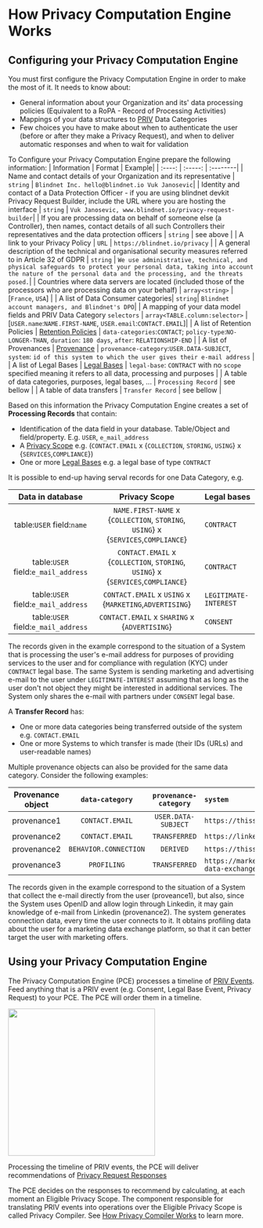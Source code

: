 # How Privacy Computation Engine Works

## Configuring your Privacy Computation Engine

You must first configure the Privacy Computation Engine in order to make the most of it.
It needs to know about:
- General information about your Organization and its' data processing policies (Equivalent to a RoPA - Record of Processing Activities)
- Mappings of your data structures to [PRIV](https://github.com/blindnet-io/product-management/blob/main/refs/schemas/priv/RFC-PRIV.md) Data Categories
- Few choices you have to make about when to authenticate the user (before or after they make a Privacy Request), and when to deliver automatic responses and when to wait for validation

To Configure your Privacy Computation Engine prepare the following information:
| Information | Format | Example|
| :----: | :-----: | :--------|
| Name and contact details of your Organization and its representative | `string` | `Blindnet Inc. hello@blindnet.io Vuk Janosevic`|
| Identity and contact of a Data Protection Officer - if you are using blindnet devkit Privacy Request Builder, include the URL where you are hosting the interface | `string` | `Vuk Janosevic, www.blindnet.io/privacy-request-builder`|
| If you are processing data on behalf of someone else (a Controller), then names, contact details of all such Controllers their representatives and the data protection officers | `string` | see above |
| A link to your Privacy Policy | `URL` | `https://blindnet.io/privacy` |
| A general description of the technical and organisational security measures referred to in Article 32 of GDPR | `string` | `We use administrative, technical, and physical safeguards to protect your personal data, taking into account the nature of the personal data and the processing, and the threats posed.`|
| Countries where data servers are located (included those of the processors who are processing data on your behalf) | `array<string>` | [`France`, `USA`] |
| A list of Data Consumer categories| `string`| `Blindnet account managers, and Blindnet's DPO`|
| A mapping of your data model fields and PRIV Data Category `selectors` | `array<TABLE.column:selector>` | [`USER.name`:`NAME.FIRST-NAME`, `USER.email`:`CONTACT.EMAIL`]|
| A list of Retention Policies | [Retention Policies](https://github.com/blindnet-io/product-management/blob/main/refs/schemas/priv/RFC-PRIV.md#retention-policy) | `data-categories`:`CONTACT`; `policy-type`:`NO-LONGER-THAN`, `duration`: `180 days`, `after`: `RELATIONSHIP-END` |
| A list of Provenances | [Provenance](https://github.com/blindnet-io/product-management/blob/main/refs/schemas/priv/RFC-PRIV.md#provenance) | `provenance-category`:`USER.DATA-SUBJECT`, `system`: `id of this system to which the user gives their e-mail address` |
| A list of Legal Bases | [Legal Bases](https://github.com/blindnet-io/product-management/blob/main/refs/schemas/priv/RFC-PRIV.md#legal-base) | `legal-base`: `CONTRACT` with no `scope` specified meaning it refers to all data, processing and purposes |
| A table of data categories, purposes, legal bases, ... | `Processing Record` | see bellow |
| A table of data transfers | `Transfer Record` | see bellow |

Based on this information the Privacy Computation Engine creates a set of **Processing Records** that contain:
- Identification of the data field in your database. Table/Object and field/property. E.g. `USER`, `e_mail_address`
- A [Privacy Scope](https://github.com/blindnet-io/product-management/blob/main/refs/schemas/priv/RFC-PRIV.md#privacy-scope) e.g. (`CONTACT.EMAIL` x {`COLLECTION`, `STORING`, `USING`} x {`SERVICES`,`COMPLIANCE`})
- One or more [Legal Bases](https://github.com/blindnet-io/product-management/blob/main/refs/schemas/priv/RFC-PRIV.md#legal-base) e.g. a legal base of type `CONTRACT`

It is possible to end-up having serval records for one Data Category, e.g.

| Data in database | Privacy Scope | Legal bases |
| :----: | :-----: | :--------|
| table:`USER` field:`name` | `NAME.FIRST-NAME` x {`COLLECTION`, `STORING`, `USING`} x {`SERVICES`,`COMPLIANCE`} | `CONTRACT` |
| table:`USER` field:`e_mail_address` | `CONTACT.EMAIL` x {`COLLECTION`, `STORING`, `USING`} x {`SERVICES`,`COMPLIANCE`} | `CONTRACT` |
| table:`USER` field:`e_mail_address` | `CONTACT.EMAIL` x `USING` x {`MARKETING`,`ADVERTISING`} | `LEGITIMATE-INTEREST`|
| table:`USER` field:`e_mail_address` | `CONTACT.EMAIL` x `SHARING` x {`ADVERTISING`} | `CONSENT`|

The records given in the example correspond to the situation of a System that is processing the user's e-mail address for purposes of providing services to the user and for compliance with regulation (KYC) under `CONTRACT` legal base.
The same System is sending marketing and advertising e-mail to the user under `LEGITIMATE-INTEREST` assuming that as long as the user don't not object they might be interested in additional services.
The System only shares the e-mail with partners under `CONSENT` legal base.

A **Transfer Record** has:
- One or more data categories being transferred outside of the system e.g. `CONTACT.EMAIL`
- One or more Systems to which transfer is made (their IDs (URLs) and user-readable names)

Multiple provenance objects can also be provided for the same data category. Consider the following examples:

| Provenance object | `data-category` | `provenance-category` | `system` |
| :----: | :-----: | :-----: | :--------|
| provenance1 | `CONTACT.EMAIL` | `USER.DATA-SUBJECT` | `https://thissystem.com` |
| provenance2 | `CONTACT.EMAIL` | `TRANSFERRED` | `https://linkedin.com` |
| provenance2 | `BEHAVIOR.CONNECTION` | `DERIVED` | `https://thissystem.com` |
| provenance3 | `PROFILING` | `TRANSFERRED` | `https://marketing-data-exchange.com` |

The records given in the example correspond to the situation of a System that collect the e-mail directly from the user (proveance1),
but also, since the System uses OpenID and allow login through Linkedin, it may gain knowledge of e-mail from Linkedin (provenance2).
The system generates connection data, every time the user connects to it.
It obtains profiling data about the user for a marketing data exchange platform, so that it can better target the user with marketing offers.

## Using your Privacy Computation Engine

The Privacy Computation Engine (PCE) processes a timeline of [PRIV Events](https://github.com/blindnet-io/product-management/blob/main/refs/schemas/priv/RFC-PRIV.md#events).
Feed anything that is a PRIV event (e.g. Consent, Legal Base Event, Privacy Request) to your PCE.
The PCE will order them in a timeline.

<img height="300" src="./img/PCEexplained.gif">

Processing the timeline of PRIV events, the PCE will deliver recommendations of [Privacy Request Responses](https://github.com/blindnet-io/product-management/blob/main/refs/schemas/priv/RFC-PRIV.md#privacy-request-response)

The PCE decides on the responses to recommend by calculating, at each moment an Eligible Privacy Scope.
The component responsible for translating PRIV events into operations over the Eligible Privacy Scope is called Privacy Compiler.
See [How Privacy Compiler Works](./pc.mdx) to learn more.
